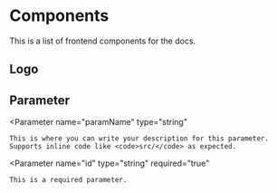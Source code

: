 
# Components

This is a list of frontend components for the docs.

## Logo

<Logo/>

## Parameter

<Parameter
    name="paramName"
    type="string"
>
    This is where you can write your description for this parameter. Supports inline code like <code>src/</code> as expected.
</Parameter>

<Parameter
    name="id"
    type="string"
    required="true"
>
    This is a required parameter.
</Parameter>
